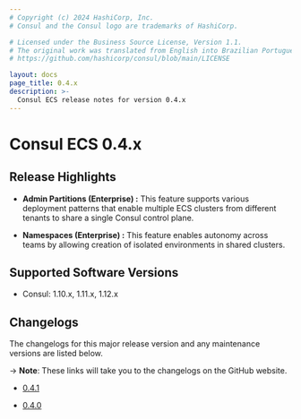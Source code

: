```yaml
---
# Copyright (c) 2024 HashiCorp, Inc.
# Consul and the Consul logo are trademarks of HashiCorp.

# Licensed under the Business Source License, Version 1.1.
# The original work was translated from English into Brazilian Portuguese.
# https://github.com/hashicorp/consul/blob/main/LICENSE

layout: docs
page_title: 0.4.x
description: >-
  Consul ECS release notes for version 0.4.x
---
```


# Consul ECS 0.4.x

## Release Highlights

- **Admin Partitions (Enterprise) :** This feature supports various deployment patterns that enable multiple ECS clusters from different tenants to share a single Consul control plane.

- **Namespaces (Enterprise) :** This feature enables autonomy across teams by allowing creation of isolated environments in shared clusters.

## Supported Software Versions

- Consul: 1.10.x, 1.11.x, 1.12.x

## Changelogs

The changelogs for this major release version and any maintenance versions are listed below.

-> **Note**: These links will take you to the changelogs on the GitHub website.

- [0.4.1](https://github.com/hashicorp/consul-ecs/releases/tag/v0.4.1)

- [0.4.0](https://github.com/hashicorp/consul-ecs/releases/tag/v0.4.0)
